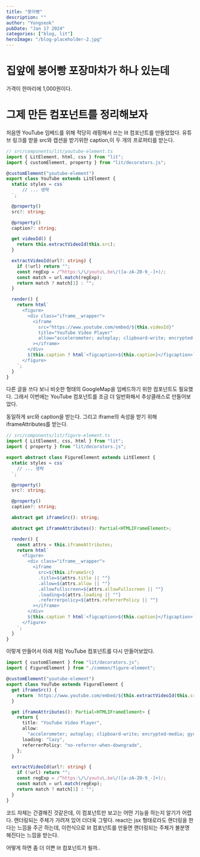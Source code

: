 ```yaml
---
title: "붕어빵"
description: ""
author: "Yongseok"
pubDate: "Jan 17 2024"
categories: ["blog, lit"]
heroImage: "/blog-placeholder-2.jpg"
---
```



# 집앞에 붕어빵 포장마차가 하나 있는데

가격이 한마리에 1,000원이다. 

# 그제 만든 컴포넌트를 정리해보자

처음엔 YouTube 임베드를 위해 적당히 래핑해서 쓰는 lit 컴포넌트를 만들었었다.
유튜브 링크를 받을 src와 캡션을 받기위한 caption,이 두 개의 프로퍼티를 받는다.

```typescript
// src/components/lit/youtube-element.ts
import { LitElement, html, css } from "lit";
import { customElement, property } from "lit/decorators.js";

@customElement("youtube-element")
export class YouTube extends LitElement {
  static styles = css`
      // ... 생략
  `;

  @property()
  src?: string;

  @property()
  caption?: string;

  get videoId() {
    return this.extractVideoId(this.src);
  }

  extractVideoId(url?: string) {
    if (!url) return "";
    const regExp = /^https:\/\/youtu\.be\/([a-zA-Z0-9_-]+)/;
    const match = url.match(regExp);
    return match ? match[1] : "";
  }

  render() {
    return html`
      <figure>
        <div class="iframe__wrapper">
          <iframe
            src="https://www.youtube.com/embed/${this.videoId}"
            title="YouTube Video Player"
            allow="accelerometer; autoplay; clipboard-write; encrypted-media; gyroscope; picture-in-picture"
          ></iframe>
        </div>
        ${this.caption ? html`<figcaption>${this.caption}</figcaption>` : ""}
      </figure>
    `;
  }
}
```

다른 글을 쓰다 보니 비슷한 형태의 GoogleMap을 임베드하기 위한 컴포넌트도 필요했다.
그래서 이번에는 YouTube 컴포넌트를 조금 더 일반화해서 추상클래스로 만들어보았다.

동일하게 src와 caption을 받는다. 그리고 iframe의 속성을 받기 위해 iframeAttributes를 받는다.


```typescript
// src/components/lit/figure-element.ts
import { LitElement, css, html } from "lit";
import { property } from "lit/decorators.js";

export abstract class FigureElement extends LitElement {
  static styles = css`
    // ... 생략
  `;

  @property()
  src?: string;

  @property()
  caption?: string;

  abstract get iframeSrc(): string;

  abstract get iframeAttributes(): Partial<HTMLIFrameElement>;

  render() {
    const attrs = this.iframeAttributes;
    return html`
      <figure>
        <div class="iframe__wrapper">
          <iframe
            src=${this.iframeSrc}
            .title=${attrs.title || ""}
            .allow=${attrs.allow || ""}
            .allowfullscreen=${attrs.allowFullscreen || ""}
            .loading=${attrs.loading || ""}
            .referrerpolicy=${attrs.referrerPolicy || ""}
          ></iframe>
        </div>
        ${this.caption ? html`<figcaption>${this.caption}</figcaption>` : ""}
      </figure>
    `;
  }
}
```

이렇게 만들어서 아래 처럼 YouTube 컴포넌트를 다시 만들어보았다.

```typescript
import { customElement } from "lit/decorators.js";
import { FigureElement } from "./common/figure-element";

@customElement("youtube-element")
export class YouTube extends FigureElement {
  get iframeSrc() {
    return `https://www.youtube.com/embed/${this.extractVideoId(this.src)}`;
  }

  get iframeAttributes(): Partial<HTMLIFrameElement> {
    return {
      title: "YouTube Video Player",
      allow:
        "accelerometer; autoplay; clipboard-write; encrypted-media; gyroscope; picture-in-picture",
      loading: "lazy",
      referrerPolicy: "no-referrer-when-downgrade",
    };
  }

  extractVideoId(url?: string) {
    if (!url) return "";
    const regExp = /^https:\/\/youtu\.be\/([a-zA-Z0-9_-]+)/;
    const match = url.match(regExp);
    return match ? match[1] : "";
  }
}
```

코드 자체는 간결해진 것같은데, 이 컴포넌트만 보고는 어떤 기능을 하는지 알기가 어렵다.
랜더링되는 주체가 가려져 있어 더더욱 그렇다. react는 jsx 형태로라도 랜더링을 한다는 느낌을 주곤 하는데,
이런식으로 lit 컴포넌트를 만들면 랜더링되는 주체가 불분명해진다는 느낌을 받는다.

어떻게 하면 좀 더 이쁜 lit 컴포넌트가 될까..




<YouTube src="https://youtu.be/-om5KeRqfq4?si=H-PkLgafhbh2wIgC" 
  caption="Creep - Radiohead"
/>